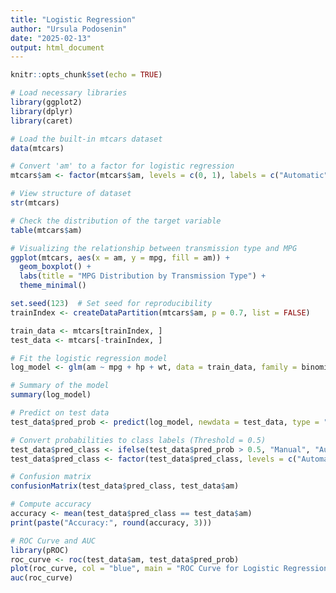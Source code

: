 ```yaml
---
title: "Logistic Regression"
author: "Ursula Podosenin"
date: "2025-02-13"
output: html_document
---
```


```r
knitr::opts_chunk$set(echo = TRUE)
```

```r

# Load necessary libraries
library(ggplot2)
library(dplyr)
library(caret)

# Load the built-in mtcars dataset
data(mtcars)

# Convert 'am' to a factor for logistic regression
mtcars$am <- factor(mtcars$am, levels = c(0, 1), labels = c("Automatic", "Manual"))

# View structure of dataset
str(mtcars)
```

```r

# Check the distribution of the target variable
table(mtcars$am)

# Visualizing the relationship between transmission type and MPG
ggplot(mtcars, aes(x = am, y = mpg, fill = am)) +
  geom_boxplot() +
  labs(title = "MPG Distribution by Transmission Type") +
  theme_minimal()

```

```r

set.seed(123)  # Set seed for reproducibility
trainIndex <- createDataPartition(mtcars$am, p = 0.7, list = FALSE)

train_data <- mtcars[trainIndex, ]
test_data <- mtcars[-trainIndex, ]
```

```r

# Fit the logistic regression model
log_model <- glm(am ~ mpg + hp + wt, data = train_data, family = binomial)

# Summary of the model
summary(log_model)

```

```r

# Predict on test data
test_data$pred_prob <- predict(log_model, newdata = test_data, type = "response")

# Convert probabilities to class labels (Threshold = 0.5)
test_data$pred_class <- ifelse(test_data$pred_prob > 0.5, "Manual", "Automatic")
test_data$pred_class <- factor(test_data$pred_class, levels = c("Automatic", "Manual"))

# Confusion matrix
confusionMatrix(test_data$pred_class, test_data$am)

```

```r

# Compute accuracy
accuracy <- mean(test_data$pred_class == test_data$am)
print(paste("Accuracy:", round(accuracy, 3)))

# ROC Curve and AUC
library(pROC)
roc_curve <- roc(test_data$am, test_data$pred_prob)
plot(roc_curve, col = "blue", main = "ROC Curve for Logistic Regression")
auc(roc_curve)

```

